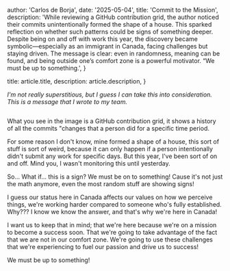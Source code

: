 
  author: 'Carlos de Borja',
  date: '2025-05-04',
  title: 'Commit to the Mission',
  description:
    'While reviewing a GitHub contribution grid, the author noticed their commits unintentionally formed the shape of a house. This sparked reflection on whether such patterns could be signs of something deeper. Despite being on and off with work this year, the discovery became symbolic—especially as an immigrant in Canada, facing challenges but staying driven. The message is clear: even in randomness, meaning can be found, and being outside one’s comfort zone is a powerful motivator. “We must be up to something.',
}

  title: article.title,
  description: article.description,
}


_I&apos;m not really superstitious, but I guess I can take this into consideration. This is a message that I wrote to my team._

<Image src={designSystem} alt="" />

What you see in the image is a GitHub contribution grid, it shows a history of all the commits "changes that a person did for a specific time period.

For some reason I don&apos;t know, mine formed a shape of a house, this sort of stuff is sort of weird, because it can only happen if a person intentionally didn&apos;t submit any work for specific days. But this year, I&apos;ve been sort of on and off. Mind you, I wasn&apos;t monitoring this until yesterday.

So... What if... this is a sign? We must be on to something! Cause it&apos;s not just the math anymore, even the most random stuff are showing signs!

I guess our status here in Canada affects our values on how we perceive things, we&apos;re working harder compared to someone who&apos;s fully established. Why??? I know we know the answer, and that&apos;s why we&apos;re here in Canada!

I want us to keep that in mind; that we&apos;re here because we&apos;re on a mission to become a success soon. That we&apos;re going to take advantage of the fact that we are not in our comfort zone. We&apos;re going to use these challenges that we&apos;re experiencing to fuel our passion and drive us to success!

We must be up to something!
